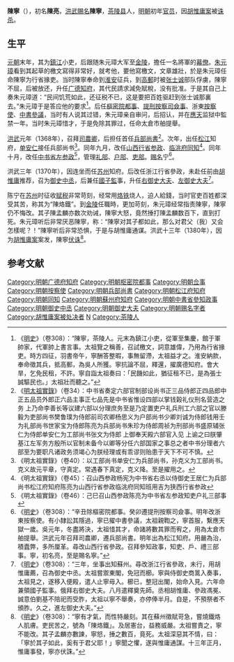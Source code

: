 {{Otheruses|other=其他名为陳寧的人物|陳寧}}
'''陳寧'''（{{bd|14世纪||1380年||catIdx=C}}），初名'''陳亮'''，[[洪武|洪武]][[賜名|賜名]]'''陳寧'''，[[茶陵县|茶陵县]]人，[[明朝|明朝]]初年[[官员|官员]]，因[[胡惟庸案|胡惟庸案]]被[[诛杀|诛杀]]。

== 生平 ==
[[元朝|元朝]]末年，其为[[鎮江|鎮江]]小吏，后跟随朱元璋大军至[[金陵|金陵]]，擔任一名將軍的[[幕僚|幕僚]]。[[朱元璋|朱元璋]]看到其起草的檄文寫得非常好，就考他，要他寫檄文，文章雄壯，於是朱元璋任命陳寧为行省掾吏。当时陳寧奉命到[[淮安|淮安]]征兵，到[[高郵|高郵]]时被[[张士诚|张士诚]]部队俘虜，陳寧不屈，后被放还，升任[[广德|广德]][[知府|知府]]，其代民請求減免賦稅，没有批准。于是其自己上奏朱元璋道：“民间饥荒如此，还征税不已，这是要把百姓驱赶到张士诚那裏去。”朱元璋于是答应他的要求<ref>《[[明史|明史]]》（卷308）：“陳寧，茶陵人。元末為鎮江小吏，從軍至集慶，館于軍帥家，代軍帥上書言事。太祖覽之稱善，召試檄文，詞意雄偉，乃用為行省掾吏。時方四征，羽書帝午，寧酬答整暇，事無留滯，太祖益才之。淮安納款，奉命徵其兵，抵高郵，為吳人所獲。寧抗論不屈，釋還，擢廣德知府。會大旱，乞免民租，不許。寧自詣太祖奏曰：「民饑如此，猶征租不已，是為張士誠驅民也。」太祖壯而聽之。”</ref>。后任[[樞密院|樞密院]][[都事|都事]]、[[提刑按察司|提刑按察司]][[僉事|僉事]]、浙東[[按察使|按察使]]、[[中書參議|中書參議]]，当时有人说其过错，朱元璋亲自审问，后招认，并在[[应天府_(明朝)|應天]]监狱中監禁一年。当时朱元璋惜才，于是免除其罪过，任命太倉市舶提舉。

[[洪武|洪武]]元年（1368年），召拜[[司農卿|司農卿]]，后担任首任[[明朝兵部尚書|兵部尚書]]<ref>《[[明太祖實錄|明太祖實錄]]》（卷34）：中书省奏定六部官制部设尚书正三品侍郎正四品郎中正五品员外郎正六品主事正七品先是中书省惟设四部以掌钱榖礼仪刑名营造之务  上乃命李善长等议建六部以分理庶务至是乃定置吏户礼兵刑工六部之官以滕毅为吏部尚书樊鲁璞为侍郎前司农卿杨思义为户部尚书少卿刘诚为侍郎钱用壬为礼部尚书世家宝为侍郎陈亮为兵部尚书朱珍为侍郎周祯为刑部尚书盛原辅张仁为侍郎单安仁为工部尚书张文为侍郎  上御奉天殿六部官入见  上谕之曰朕肇基江左军务方殷所以官制未备今以卿等分任六部国家之事总之者中书分理者六部至为要职凡诸政务须竭心为朕经理或有乖谬则贻患于天下不可不慎。</ref>。次年，出任[[松江府|松江]]知府，[[单安仁|单安仁]]接任兵部尚书<ref>《明太祖實錄》（卷40）：以工部尚书单安仁为兵部尚书，孙克义为工部尚书。克义故元平章，守真定。常遇春下真定，克义降。至是擢用之。</ref>。同年九月，改任[[山西行省|山西行省]][[参政|参政]]、[[临洮府|临洮府]][[同知|同知]]<ref>《明太祖實錄》（卷45）：召山西参政杨宪为中书省右丞以侍御史王居仁为兵部尚书松江府知府陈亮为山西行省参政临洮府同知班用吉为狭西行省参政</ref>。同年十月，改任[[明朝中書省|中书省]][[左参政|左参政]]<ref>《明太祖實錄》（卷46）：己巳召山西参政陈亮为中书省左参政知吏户礼三部事</ref>，管理[[礼部|礼部]]、[[户部|户部]]、[[吏部|吏部]]。[[赐名|赐名]]宁<ref>《[[明史|明史]]》（卷308）：“辛丑除樞密院都事。癸卯遷提刑按察司僉事。明年改浙東按察使。有小隸訟其隱過，寧已擢中書參議，太祖親鞫之，寧首服，繫應天獄一歲。吳元年，冬盡將決，太祖惜其才，命諸將數其罪而宥之，用為太倉市舶提舉。洪武元年召拜司農卿，遷兵部尚書。明年出為松江知府。用嚴為治，積蠹弊，多所厘革。尋改山西行省參政。召拜參知政事，知吏、戶、禮三部事。寧，初名亮，至是賜名寧。”</ref>。

洪武三年（1370年），因连坐而任[[苏州府|苏州]]知府。后改任浙江行省參政，未赴任前由[[胡惟庸|胡惟庸]]推荐，召为[[御史中丞|御史中丞]]，后兼任[[國子監|國子監]]事，升任[[右御史大夫|右御史大夫]]、[[左御史大夫|左御史大夫]]<ref>《[[明史|明史]]》（卷308）：“三年，坐事出知蘇州。尋改浙江行省參政，未行，用胡惟庸薦，召為御史中丞。太祖嘗禦東閣，免冠而櫛。寧與侍御史商暠入奏事，太祖見之，遂移入便殿，遣人止寧毋入。櫛已，整冠出閣，始命入見。六年命兼領國子監事。俄拜右御史大夫。八月遣釋奠先師。丞相胡惟庸、參政馮冕、誠意伯劉基不陪祀而受胙，太祖以寧不舉奏，亦停俸半月。自是，不預祭者不頒胙。久之，進左御史大夫。”</ref>。

陈宁在[[苏州|苏州]]时征收[[赋税|赋税]]非常苛刻，经常用[[烙铁|烙铁]]烧人，迫人給錢，当时官吏百姓都深受其苦，称其为“陳烙鐵”。到[[金陵|金陵]]任職時，更加苛刻，朱元璋经常指责陳寧，陳寧仍不悔改。其子陳孟麟亦数次劝诫，陳寧大怒，竟然捶打陳孟麟数百下，直到打死。朱元璋听后非常厌恶陳寧，称：“陳寧对其子都如此，那么对君父（我）又会怎樣呢？！”陳寧听后非常恐惧，于是与胡惟庸通谋。洪武十三年（1380年），因为[[胡惟庸案|胡惟庸案]]案发，陳寧[[伏诛|伏诛]]<ref>《[[明史|明史]]》（卷308）：“寧有才氣，而性特嚴刻。其在蘇州徵賦苛急，嘗燒鐵烙人肌膚。吏民苦之，號為「陳烙鐵」。及居憲台，益務威嚴。太祖嘗責之，寧不能改。其子孟麟亦數諫，寧怒，捶之數百，竟死。太祖深惡其不情，曰：「寧於其子如此，奚有于君父耶！」寧聞之懼，遂與惟庸通謀。十三年正月，惟庸事發，寧亦伏誅。”</ref>。

==参考文献==
{{wikisource|明史/卷308}}
<div class="references-small">
<references></references>
</div>

{{start box}}
{{s-gov}}
{{s-new}}
{{s-title|[[明朝兵部尚書|明朝兵部尚書]]|1368年—1369年}}
{{s-after|[[单安仁|单安仁]]}}
{{end box}}

{{DEFAULTSORT:C}}
[[Category:明朝广德府知府|Category:明朝广德府知府]]
[[Category:明朝枢密院都事|Category:明朝枢密院都事]]
[[Category:明朝佥事|Category:明朝佥事]]
[[Category:明朝按察使|Category:明朝按察使]]
[[Category:明朝兵部尚書|Category:明朝兵部尚書]]
[[Category:明朝松江府知府|Category:明朝松江府知府]]
[[Category:明朝同知|Category:明朝同知]]
[[Category:明朝蘇州府知府|Category:明朝蘇州府知府]]
[[Category:明朝中書省參知政事|Category:明朝中書省參知政事]]
[[Category:明朝御史中丞|Category:明朝御史中丞]]
[[Category:明朝御史大夫|Category:明朝御史大夫]]
[[Category:明朝赐名字者|Category:明朝赐名字者]]
[[Category:胡惟庸案被处决者|Category:胡惟庸案被处决者]]
[[Category:陈姓|N]]
[[Category:茶陵人|Category:茶陵人]]